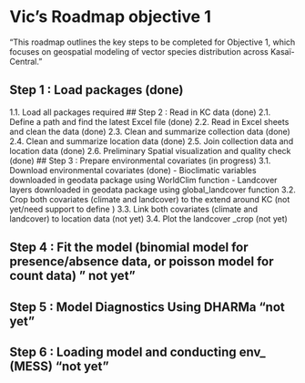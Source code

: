 # Vic's Roadmap objective 1

“This roadmap outlines the key steps to be completed for Objective 1, which focuses on geospatial modeling of vector species distribution across Kasaï-Central.”

## Step 1 : Load packages (done)
1.1. Load all packages required
## Step 2 : Read in KC data (done)
2.1. Define a path and find the latest Excel file (done)
2.2. Read in Excel sheets and clean the data (done)
2.3. Clean and summarize collection data (done)
2.4. Clean and summarize location data (done)
2.5. Join collection data and location data (done)
2.6. Preliminary Spatial visualization and quality check (done)
## Step 3 : Prepare environmental covariates (in progress)
3.1. Download environmental covariates (done)
- Bioclimatic variables downloaded in geodata package using WorldClim function
- Landcover layers downloaded in geodata package using global_landcover function
3.2. Crop both covariates (climate and landcover) to the extend around KC (not yet/need support to define )
3.3. Link both covariates (climate and landcover) to location data (not yet)
3.4. Plot the landcover _crop (not yet)

## Step 4 : Fit the model (binomial model for presence/absence data, or poisson model for count data) " not yet" 

## Step 5 : Model Diagnostics Using DHARMa  "not yet"

## Step 6 : Loading model and conducting env_ (MESS) "not yet"